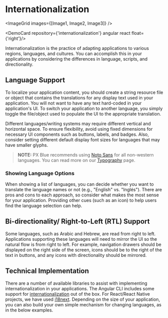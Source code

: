 
# Internationalization

<ImageGrid images={[Image1, Image2, Image3]} />

<DemoCard repository={'internationalization'} angular react float={'right'}/>

Internationalization is the practice of adapting applications to various regions, languages, and cultures. You can accomplish this in your applications by considering the differences in language, scripts, and directionality. 

## Language Support
To localize your application content, you should create a string resource file or object that contains the translations for any display text used in your application. You will not want to have any text hard-coded in your application's UI. To switch your application to another language, you simply toggle the file/object used to populate the UI to the appropriate translation.  

Different languages/writing systems may require different vertical and horizontal space. To ensure flexibility, avoid using fixed dimensions for necessary UI components such as buttons, labels, and badges. Also, consider setting different default display font sizes for languages that may have smaller glyphs. 

>**NOTE:** PX Blue recommends using [Noto Sans](https://www.google.com/get/noto/#sans-lgc) for all non-western languages. You can read more on our [Typography](/style/typography) page.

### Showing Language Options
When showing a list of languages, you can decide whether you want to translate the language names or not (e.g., "English" vs. "Inglés"). There are pros and cons to each approach, so consider what makes the most sense for your application. Providing other cues (such as an icon) to help users find the language selection can help.

## Bi-directionality/ Right-to-Left (RTL) Support 
Some languages, such as Arabic and Hebrew, are read from right to left. Applications supporting these languages will need to mirror the UI so the natural flow is from right to left. For example, navigation drawers should be displayed on the right side of the screen, icons should be to the right of the text in buttons, and any icons with directionality should be mirrored. 

## Technical Implementation
There are a number of available libraries to assist with implementing internationalization in your applications. The Angular CLI includes some support for [internationalization](https://angular.io/guide/i18n) out of the box. For React/React Native projects, we have used [i18next](https://www.i18next.com/). Depending on the size of your application, you can also build your own simple mechanism for changing languages, as in the below examples.